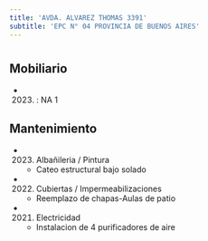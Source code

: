 ```yaml
---
title: 'AVDA. ALVAREZ THOMAS 3391'
subtitle: 'EPC N° 04 PROVINCIA DE BUENOS AIRES'
---
```


#


## Mobiliario

*  (2023) : NA 1 





## Mantenimiento

*  (2023) Albañileria / Pintura 
    + Cateo estructural bajo solado

*  (2022) Cubiertas / Impermeabilizaciones 
    + Reemplazo de chapas-Aulas de patio

*  (2021) Electricidad 
    + Instalacion de 4 purificadores de aire



